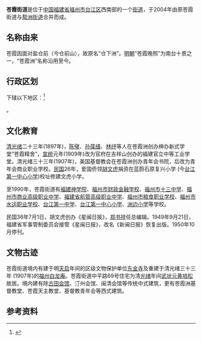 {{中国乡级行政区
|景观照片文件名 = 
|景观照片描述 = 
|汉语拼音 = 
|其他语言 = 
|其他语言名称 = 
|旧称 = 
|地名出处 = 
|位置图文件名 = 
|位置图描述 = 
|自定义图片= 
|建置时间 = 2004年4月
|政府驻地 = 
|毗邻 = 
|总面积 = 1.07平方公里
|总人口 = 
|总人口年份 = 
|户籍人口 = 12960户
|户籍人口年份 = 2020
|常住人口 = 33891人
|常住人口年份 = 2020
|人口密度 = 
|GDP = 
|GDP年份 = 
|邮政编码 = 
|电话区号 = 591
|官方网站 = 
|网站名称 = 
|35/01/03/007/000}}
'''苍霞街道'''是位于[[中华人民共和国|中国]][[福建省|福建省]][[福州市|福州市]][[台江区|台江区]]西南部的一个[[街道办事处|街道]]，于2004年由原苍霞街道与[[帮洲街道|帮洲街道]]合并而成。

== 名称由来 ==
苍霞因面对盐仓前（今仓前山），故原名“仓下洲”。[[明朝|明朝]]“苍霞晚照”为南台十景之一，“苍霞洲”名称沿用至今。

== 行政区划 ==
{{PAGENAMEBASE}}下辖以下地区：<ref>{{PRC admin/ref sgc|35/01/03/007/000}}</ref>

{{PRC admin/children|35/01/03/007/000}}。

== 文化教育 ==
[[清|清]][[光绪|光绪]]二十三年(1897年)，[[陈璧|陈璧]]、[[孙葆缙|孙葆缙]]、[[林纾|林纾]]等人在苍霞洲创办绅办新式学堂“苍霞精舍”，[[宣统|宣统]]元年(1909年)改为官府在吉祥山创办的福建官立中等工业学堂。清光绪三十三年(1907年)，美国基督教会在苍霞洲创办青年会书院，后改为青年会商业职业学校。[[中華民國|民国]]26年，爱国侨领[[胡文虎|胡文虎]]捐资在蓝蔚石原复兴小学 (今[[台江第一中心小学|台江第一中心小学]])校址修建文虎小学。

至1990年，苍霞街道有[[福建神学院|福建神学院]]、[[福州市财政金融学校|福州市财政金融学校]]、[[福州市十三中学|福州市十三中学]]、[[福州市商业高级职业中学|福州市商业高级职业中学]]、[[福建省航管高级职业中学|福建省航管高级职业中学]]、[[福州市粮食职业学校|福州市粮食职业学校]]、[[福州市水运职业学校|福州市水运职业学校]]、[[台江第一中学|台江第一中学]]、[[台江第一中心小学|台江第一中心小学]]、[[洲边小学|洲边小学]]等学校。

民国36年7月1日，胡文虎创办《星闽日报》，[[郑书祥|郑书祥]]任总编辑。1949年9月21日，福建省军事管制委员会接管《星闽日报》，改名《新闽日报》恢复出版。1950年10月停刊。

== 文物古迹 ==

苍霞街道境内有建于明[[天启|天启]]年间的区级文物保护单位[[东金寺|东金寺]]及重建于清光绪三十三年 (1907年)的[[福州白龙庵|福州白龙庵]]。苍霞街道中平路69号住宅为清[[光绪|光绪]]年间[[武状元|武状元]][[黄培松|黄培松]]故居。境内建有除[[古田会馆|古田会馆]]、汀州会馆、闽清会馆等传统中式建筑，更有苍霞洲基督教堂、苍霞天主教堂、基督教青年会等西式建筑。

== 参考资料 ==
{{reflist}}

{{PRC admin/navcat|35/01/03/007/000}}
